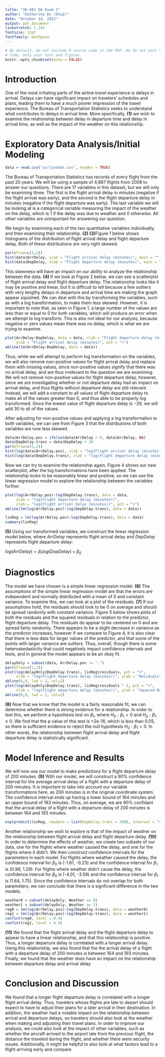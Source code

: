 ```yaml
---
title: "36-401 DA Exam 1"
author: "Katherine Hu (khu2)"
date: "October 14, 2022"
output: pdf_document
linestretch: 1.241
fontsize: 12pt
fontfamily: mathpazo
---
```



```r
# By default, do not include R source code in the PDF. We do not want to see
# code, only your text and figures.
knitr::opts_chunk$set(echo = FALSE)
```


# Introduction

One of the most irritating parts of the airline travel experience is delays in arrival. Delays can have significant impact on travelers' schedules and plans, leading them to have a much poorer impression of the travel experience. The Bureau of Transportation Statistics seeks to understand what contributes to delays in arrival time. More specifically, **(1)** we wish to examine the relationship between delay in departure time and delay in arrival time, as well as the impact of the weather on this relationship.

# Exploratory Data Analysis/Initial Modeling

```r
data = read.csv("airlinedat.csv", header = TRUE)
```

The Bureau of Transportation Statistics has records of every flight from the past 20 years. We will be using a sample of 4,887 flights from 2008 to answer our questions. There are 17 variables in this dataset, but we will only be examining three. The first is the flight arrival delay in minutes (negative if the flight arrival was early), and the second is the flight departure delay in minutes (negative if the flight departure was early). The last variable we will be looking at is a categorical variable measuring the impact of the weather on the delay, which is 1 if the delay was due to weather and 0 otherwise. All other variables are unimportant for answering our question.

We begin by examining each of the two quantitative variables individually, and then examining their relationship. **(2) (3)**Figure 1 below shows histograms of the distribution of flight arrival delay and flight departure delay. Both of these distributions are very right skewed.

```r
par(mfrow=c(1,2))
hist(data$ArrDelay, xlab = "Flight arrival delay (minutes)", main = "")
hist(data$DepDelay, xlab = "Flight departure delay (minutes)", main = "")
```

This skewness will have an impact on our ability to analyze the relationship between the data. **(4)** If we look at Figure 2 below, we can see a scatterplot of flight arrival delay and flight departure delay. The relationship looks like it may be positive and linear, but it is difficult to tell because a few outliers with very lengthy delays in departure and arrival time are making the graph appear squished. We can deal with this by transforming the variables, such as with a log transformation, to make them less skewed. However, it is important to note that, as seen in Figure 1, a large number of the values are less than or equal to 0 for both variables, which will produce an error when we attempt to log transform. This is also not ideal for our analysis, because negative or zero values mean there was no delay, which is what we are trying to examine.

```r
plot(ArrDelay~DepDelay, data = data, xlab = "Flight departure delay (minutes)",
     ylab = "Flight arrival delay (minutes)", pch = "+")
abline(lm(ArrDelay~DepDelay, data = data))
```

Thus, while we will attempt to perform log transformation on the variables, we will also remove non-positive values for flight arrival delay and replace them with missing values, since non-positive values signify that there was no arrival delay, and are thus irrelevant to the question we are examining. We will not remove non-positive values for flight departure delay, however, since we are investigating whether or not departure delay had an impact on arrival delay, and thus flights without departure delay are still relevant. Instead, we will add a constant to all values of flight departure delay to make all of the values greater than 0, and thus able to be properly log transformed. Since the lowest value of flight departure delay is $-29$, we will add $30$ to all of the values.

After adjusting for non-positive values and applying a log transformation to both variables, we can see from Figure 3 that the distributions of both variables are now less skewed.

```r
data$ArrDelay.pos = ifelse(data$ArrDelay > 0, data$ArrDelay, NA)
data$DepDelay.trans = data$DepDelay + 30
par(mfrow=c(1,2))
hist(log(data$ArrDelay.pos), xlab = "log(Flight arrival delay (minutes))", main = "")
hist(log(data$DepDelay.trans), xlab = "log(Flight departure delay (minutes))", main = "")
```

Now we can try to examine the relationship again. Figure 4 shows our new scatterplot, after the log transformations have been applied. The relationship looks to be reasonably linear and positive, so we can use the linear regression model to explore the relationship between the variables further.

```r
plot(log(ArrDelay.pos)~log(DepDelay.trans), data = data,
     xlab = "log(Flight departure delay (minutes))",
     ylab = "log(Flight arrival delay (minutes))", pch = "+")
abline(lm(log(ArrDelay.pos)~log(DepDelay.trans), data = data))
```


```r
linReg = lm(log(ArrDelay.pos)~log(DepDelay.trans), data = data)
summary(linReg)
```

**(5)** Using our transformed variables, we construct the linear regression model below, where $ArrDelay$ represents flight arrival delay and $DepDelay$ represents flight departure delay:

$log(ArrDelay) = \beta_1log(DepDelay) + \beta_0$

# Diagnostics

The model we have chosen is a simple linear regression model. **(6)** The assumptions of the simple linear regression model are that the errors are independent and normally distributed with a mean of 0 and constant variance. To examine this, we can look at a plot of the residuals. **(7)** If our assumptions hold, the residuals should look to be 0 on average and should be spread randomly with constant variance. Figure 5 below shows plots of both the residuals and the squared residuals in relation to the predictor, flight departure delay. The residuals do appear to be centered on 0 and are spread fairly randomly. There appears to be a slight decrease in variance as the predictor increases, however if we compare to Figure 4, it is also clear that there is less data for larger values of the predictor, and that some of the points with larger variance are outliers. Thus, overall, though there is some heteroskedasticity that could negatively impact confidence intervals and tests, and in general the model appears to be an okay fit.

```r
delayOnly = subset(data, ArrDelay.pos != ".")
par(mfrow=c(1,2))
plot(log(delayOnly$DepDelay.trans), linReg$residuals, pch = "+",
     xlab = "log(Flight departure delay (minutes))", ylab = "Residuals")
abline(0,0, lwd = 2, col=2)
plot(log(delayOnly$DepDelay.trans), linReg$residuals ^ 2, pch = "+",
     xlab = "log(Flight departure delay (minutes))", ylab = "Squared Residuals")
abline(0,0, lwd = 2, col=2)
```

**(8)** Now that we know that the model is a fairly reasonable fit, we can determine whether there is strong evidence for a relationship. In order to test this, we perform a hypothesis test on $\beta_1$, where $H_0: \beta_1 = 0$ and $H_a: \beta_1 \ne 0$. We find that the p value of this test is <2e-16, which is less than 0.05, so there is sufficient evidence to reject the null hypothesis $H_0: \beta_1 = 0$. In other words, the relationship between flight arrival delay and flight departure delay is statistically significant.

# Model Inference and Results

We will now use our model to make predictions for a flight departure delay of 200 minutes. **(9)** With our model, we will construct a 90% confidence interval for the average arrival delay of a flight with a departure delay of 200 minutes. It is important to take into account our variable transformations here, as 200 minutes is in the original coordinate system. The confidence interval ends up having a lower bound of 164 minutes and an upper bound of 193 minutes. Thus, on average, we are 90% confidant that the arrival delay of a flight with a departure delay of 200 minutes is between 164 and 193 minutes.

```r
exp(predict(linReg, newdata = list(DepDelay.trans = 200), interval = "confidence", level = 0.90))
```

Another relationship we wish to explore is that of the impact of weather on the relationship between flight arrival delay and flight departure delay. **(10)** In order to determine the effects of weather, we create two subsets of our data, one for the flights where weather caused the delay, and one for the flights where it didn't. We then construct confidence intervals for the parameters in each model. For flights where weather caused the delay, the confidence interval for $\beta_0$ is (-1.61, -0.23) and the confidence interval for $\beta_1$ is (0.98, 1.29). For flights where weather didn't cause the delay, the confidence interval for $\beta_0$ is (-4.01, -3.59) and the confidence interval for $\beta_1$ is (1.64, 1.75). Since the confidence intervals do not overlap for both parameters, we can conclude that there is a signficant difference in the two models.

```r
weather0 = subset(delayOnly, Weather == 0)
weather1 = subset(delayOnly, Weather == 1)
reg0 = lm(log(ArrDelay.pos)~log(DepDelay.trans), data = weather0)
reg1 = lm(log(ArrDelay.pos)~log(DepDelay.trans), data = weather1)
confint(reg0, level = 0.9)
confint(reg1, level = 0.9)
```

**(11)** We found that the flight arrival delay and the flight departure delay to appear to have a linear relationship, and that this relationship is positive. Thus, a longer departure delay is correlated with a longer arrival delay. Using this relationship, we also found that the the arrival delay of a flight with a departure delay of 200 minutes is between 164 and 193 minutes. Finally, we found that the weather does have an impact on the relationship between departure delay and arrival delay

# Conclusion and Discussion

We found that a longer flight departure delay is correlated with a longer flight arrival delay. Thus, travelers whose flights are late to depart should expect to have to adjust their plans for a later arrival in their destination. In addition, the weather had a notable impact on the relationship between arrival and departure delays, so travelers should also look at the weather when making and adjusting their travel plans. In order to improve our analysis, we could also look at the impact of other variables, such as whether the aircraft arrived to the airport late from the previous flight, the distance the traveled during the flight, and whether there were security issues. Additionally, it might be helpful to also look at what factors lead to a flight arriving early and compare.

